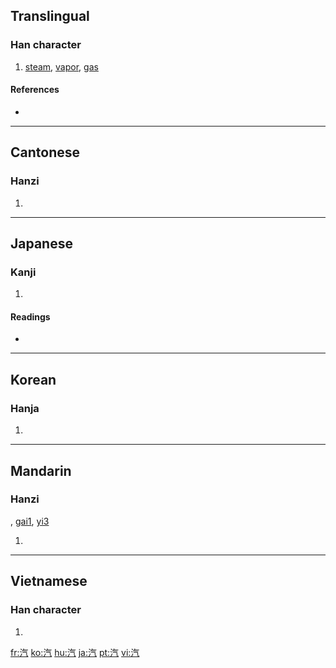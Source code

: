 ==Translingual==

===Han character===
{{Han char|rn=85|rad=水|as=04|sn=7|four=3811<sub>7</sub>|canj=水人一弓 (EOMN)|ids=⿰[[氵]][[气]]}}

# [[steam]], [[vapor]], [[gas]]

====References====
* {{Han ref|kx=0609.060|dkj=17177|dj=1002.030|hdz=31566.040|uh=6C7D|ud=27773|bh=A854|bd=43092}}

----

==Cantonese==

===Hanzi===
{{yue-hanzi|jyut=|y=hei3}}

# {{defn|Cantonese}}

----

==Japanese==

===Kanji===
{{ja-kanji|grade=2|rs=水04}}

# {{defn|Japanese}}

====Readings====
* {{ja-readings|on=[[き]] (ki), [[いつ]] (itsu)|kun=[[ゆげ]] (yuge), [[みずけ]] (mizuke)}}

----

==Korean==

===Hanja===
{{ko-hanja|hangeul=[[기]], [[흘]]|eumhun=|rv=gi, heul|mr=ki, hŭl|y=ki, hul}}

# {{defn|Korean}}

----

==Mandarin==

===Hanzi===
{{cmn-hanzi|pin=[[qì]] ([[qi4]])|wg=ch'i<sup>4</sup>}}, [[gai1]], [[yi3]]

# {{defn|Mandarin}}

----

==Vietnamese==

===Han character===
{{vi-hantu|[[khí]]}}

# {{defn|Vietnamese}}

[[fr:汽]]
[[ko:汽]]
[[hu:汽]]
[[ja:汽]]
[[pt:汽]]
[[vi:汽]]